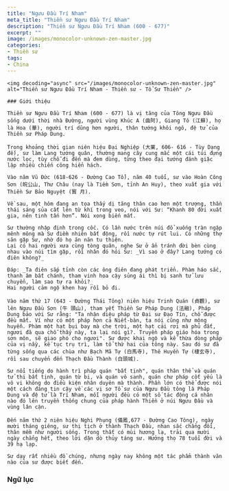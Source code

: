 ```yaml
---
title: "Ngưu Đầu Trí Nham"
meta_title: "Thiền sư Ngưu Đầu Trí Nham"
description: "Thiền sư Ngưu Đầu Trí Nham (600 - 677)"
excerpt: ""
image: /images/monocolor-unknown-zen-master.jpg
categories:
- Thiền sư
tags:
- China
---
```


<div className="grid xl:grid-cols-8 lg:grid-cols-8 md:grid-cols-2 sm:grid-cols-2 xs:grid-cols-1 gap-8 bg-body dark:bg-darkmode-body">

  <div className="lg:col-span-3 md:col-span-1">

    <img decoding="async" src="/images/monocolor-unknown-zen-master.jpg" alt="Thiền sư Ngưu Đầu Trí Nham - Thiền sư - Tổ Sư Thiền" />

    ### Giới thiệu

    Thiền sư Ngưu Đầu Trí Nham (600 - 677) là vị tăng của Tông Ngưu Đầu sống dưới thời nhà Đường, người vùng Khúc A (曲阿), Giang Tô (江蘇), họ là Hoa (華), người trí dũng hơn người, thân tướng khôi ngô, đệ tử của Thiền sư Pháp Dung.

    Trong khoảng thời gian niên hiệu Đại Nghiệp (大業, 606- 616 - Tùy Dạng đế), sư làm Lang tướng quân, thường mang cây cung mắc một cái túi đựng nước lọc, tùy chỗ đi đến mà đem dùng, từng theo đại tướng đánh giặc lập nhiều chiến công hiển hách.

    Vào năm Vũ Đức (618-626 - Đường Cao Tổ), năm 40 tuổi, sư vào Hoàn Công Sơn (皖公山, Thư Châu (nay là Tiềm Sơn, tỉnh An Huy), theo xuất gia với Thiền Sư Bảo Nguyệt (寳 月).

    Về sau, một hôm đang an tọa thấy dị tăng thân cao hơn một trượng, thần thái sáng sủa cất lên từ khí trong veo, nói với Sư: “Khanh 80 đời xuất gia, nên tinh tấn hơn”. Nói xong biến mất.

    Sư thường nhập định trong cốc. Có lần nước trên núi đổ xuống tràn ngập mênh mông mà Sư điềm nhiên bất động, rồi nước tự rút lui. Có những thợ săn gặp Sư, nhờ đó họ ăn năn tu thiện.
    Lại có hai người xưa cùng tòng quân, nghe Sư ở ẩn tránh đời bèn cùng nhau vào núi tìm gặp, rồi nhân đó hỏi Sư: _Vì sao ở đây? Lang tướng có điên không?_

    Đáp: _Ta điên sắp tỉnh còn các ông điên đang phát triển. Phàm háo sắc, thanh âm bất chánh, tham vinh hoa cậy sủng ái thì bị sanh tử lưu chuyển, làm sao tự ra khỏi?_
    Hai người cảm ngộ khen hay rồi bỏ đi.

    Vào năm thứ 17 (643 - Đường Thái Tông) niên hiệu Trinh Quán (貞觀), sư lên Ngưu Đầu Sơn (牛 頭山), tham yết Thiền Sư Pháp Dung (法融), Pháp Dung bảo với Sư rằng: "Ta nhận diệu pháp từ Đại sư Đạo Tín, chỗ được đều mất. Ví như có một pháp hơn cả Niết-bàn, ta nói cũng như mộng huyễn. Phàm một hạt bụi bay mà che trời, một hạt cải rơi mà phủ đất, ngươi đã qua chỗ thấy này, ta lại nói gì?. Truyền pháp giáo hóa trong sơn môn, sẽ giao phó cho ngươi". Sư được khai ngộ và kế thừa dòng pháp của vị nầy, kế tục trụ trì, làm tổ thứ hai của tông này. Sau đó sư đã từng sống qua các chùa như Bạch Mã Tự (白馬寺), Thê Huyền Tự (棲玄寺), rồi sau chuyển đến Thạch Đầu Thành (白頭城).

    Sư nổi tiếng do hành trì pháp quán "bất tịnh", quán thân thể và quán tử thi bất tịnh, quán từ bi, và quán vô sanh, quán chư pháp cốt yếu là vô vi không do điều kiện nhân duyên mà thành. Phần lớn có thể được nói một cách đáng tin cậy về các vị sơ Tổ sư của Ngưu Đầu tông là Pháp Dung và đệ tử là Trí Nham, mỗi người đều có một số tác động cá nhân nào đó lên truyền thống chung của pháp hành Thiền ở núi Ngưu Đầu và vùng lân cận.

    Đến năm thứ 2 niên hiệu Nghi Phụng (儀鳳,677 - Đường Cao Tông), ngày mười tháng giêng, sư thị tịch ở thành Thạch Đầu, nhan sắc chẳng đổi, thân mềm như người sống. Trong thất có mùi hương lạ, trải qua mười ngày chẳng hết, theo lời dặn dò thủy táng sư. Hưởng thọ 78 tuổi đời và 39 hạ lạp.

    Sư dạy rất nhiều đồ chúng, nhưng ngày nay không một tác phẩm thành văn nào của sư được biết đến.

  </div>

<div className="lg:col-span-5 md:col-span-1">

### Ngữ lục

</div>

</div>
